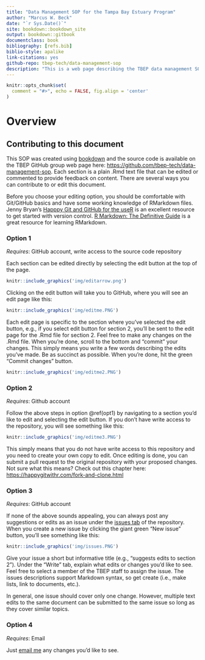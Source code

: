 ```yaml
--- 
title: "Data Management SOP for the Tampa Bay Estuary Program"
author: "Marcus W. Beck"
date: "`r Sys.Date()`"
site: bookdown::bookdown_site
output: bookdown::gitbook
documentclass: book
bibliography: [refs.bib]
biblio-style: apalike
link-citations: yes
github-repo: tbep-tech/data-management-sop
description: "This is a web page describing the TBEP data management SOP"
---
```


```r
knitr::opts_chunk$set(
  comment = "#>", echo = FALSE, fig.align = 'center'
)
```

# Overview {#overview}

## Contributing to this document

This SOP was created using [bookdown](https://bookdown.org/) and the source code is available on the TBEP GitHub group web page here: <https://github.com/tbep-tech/data-management-sop>.  Each section is a plain .Rmd text file that can be edited or commented to provide feedback on content.  There are several ways you can contribute to or edit this document.

Before you choose your editing option, you should be comfortable with Git/GitHub basics and have some working knowledge of RMarkdown files.  Jenny Bryan's [Happpy Git and GitHub for the useR](https://happygitwithr.com/) is an excellent resource to get started with version control.  [R Markdown: The Definitive Guide](https://bookdown.org/yihui/rmarkdown/) is a great resource for learning RMarkdown.

### Option 1 {#opt1}

*Requires*: GitHub account, write access to the source code repository

Each section can be edited directly by selecting the edit button at the top of the page. 

```r
knitr::include_graphics('img/editarrow.png')
```

Clicking on the edit button will take you to GitHub, where you will see an edit page like this:

```r
knitr::include_graphics('img/editme.PNG')
```

Each edit page is specific to the section where you've selected the edit button, e.g., if you select edit button for section 2, you'll be sent to the edit page for the .Rmd file for section 2.  Feel free to make any changes on the .Rmd file.  When you're done, scroll to the bottom and "commit" your changes.  This simply means you write a few words describing the edits you've made.  Be as succinct as possible. When you're done, hit the green "Commit changes" button.  

```r
knitr::include_graphics('img/editme2.PNG')
```

### Option 2

*Requires*: Github account

Follow the above steps in option \@ref(opt1) by navigating to a section you'd like to edit and selecting the edit button. If you don't have write access to the repository, you will see something like this: 

```r
knitr::include_graphics('img/editme3.PNG')
```

This simply means that you do not have write access to this repository and you need to create your own copy to edit.  Once editing is done, you can submit a pull request to the original repository with your proposed changes.  Not sure what this means? Check out this chapter here: [https://happygitwithr.com/fork-and-clone.html](https://happygitwithr.com/fork-and-clone.html)

### Option 3

*Requires*: GitHub account

If none of the above sounds appealing, you can always post any suggestions or edits as an issue under the [issues tab](https://github.com/tbep-tech/data-management-sop/issues) of the repository.  When you create a new issue by clicking the giant green "New issue" button, you'll see something like this: 

```r
knitr::include_graphics('img/issues.PNG')
```

Give your issue a short but informative title (e.g., "suggests edits to section 2").  Under the "Write" tab, explain what edits or changes you'd like to see.  Feel free to select a member of the TBEP staff to assign the issue.  The issues descriptions support Markdown syntax, so get create (i.e., make lists, link to documents, etc.).

In general, one issue should cover only one change.  However, multiple text edits to the same document can be submitted to the same issue so long as they cover similar topics.  

### Option 4

*Requires*: Email

Just [email me](mailto:mbeck@tbep.org) any changes you'd like to see. 



